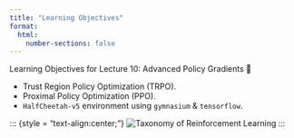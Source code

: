 ```yaml
---
title: "Learning Objectives"
format:
  html:
    number-sections: false
---
```


::: {.callout-note appearance="simple" icon=false}
Learning Objectives for Lecture 10: Advanced Policy Gradients 🎯
:::

- Trust Region Policy Optimization (TRPO).
- Proximal Policy Optimization (PPO).
- `HalfCheetah-v5` environment using `gymnasium` & `tensorflow`.

::: {style = "text-align:center;"}
![Taxonomy of Reinforcement Learning](images/Lecture10.drawio.svg)
:::